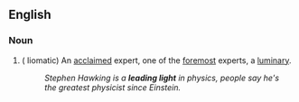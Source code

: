 ==English==

===Noun===
{{en-noun}}

#( Iiomatic) An [[acclaimed]] expert, one of the [[foremost]] experts, a [[luminary]].
#:''Stephen Hawking is a '''leading light''' in physics, people say he's the greatest physicist since Einstein.''